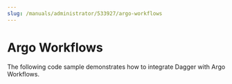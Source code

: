 ```yaml
---
slug: /manuals/administrator/533927/argo-workflows
---
```


# Argo Workflows

The following code sample demonstrates how to integrate Dagger with Argo Workflows.

```yaml title="workflow.yaml" file=./snippets/argo-workflow.yaml
```

```yaml title="gomodcache.yaml" file=./snippets/argo-gomodcache.yaml
```
